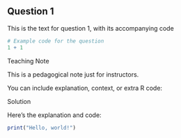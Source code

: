 ## Question 1

This is the text for question 1, with its accompanying code 

```r
# Example code for the question
1 + 1
```

::: {.content-visible when-profile="r-teaching-guide"}

::: {.teaching-block}

::: {.teaching-block-header}
Teaching Note
:::

::: {.teaching-block-body}

This is a pedagogical note just for instructors.

You can include explanation, context, or extra R code:

:::

:::

:::

::: {.content-visible when-profile="r-solutions" when-profile="r-teaching-guide"}

::: {.solution-block}

::: {.solution-block-header}
Solution
:::

::: {.solution-block-body}

Here’s the explanation and code:

```r
print("Hello, world!")
```
:::

:::

:::